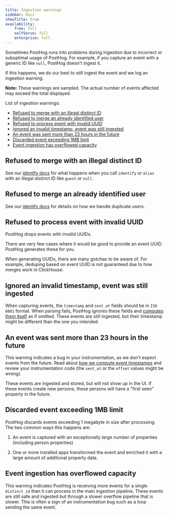 ```yaml
---
title: Ingestion warnings
sidebar: Docs
showTitle: true
availability:
    free: full
    selfServe: full
    enterprise: full
---
```



Sometimes PostHog runs into problems during ingestion due to incorrect or suboptimal usage of PostHog. For example, if you capture an event with a generic ID like `null`, PostHog doesn't ingest it.

If this happens, we do our best to still ingest the event and we log an ingestion warning. 

<ProductScreenshot
    imageLight={IngestionWarningsLight}
    alt="Ingestion warnings" 
    classes="rounded"
/>

**Note:** These warnings are sampled. The actual number of events affected may exceed the total displayed.

List of ingestion warnings:
- [Refused to merge with an illegal distinct ID](#refused-to-merge-with-an-illegal-distinct-id)
- [Refused to merge an already identified user](#refused-to-merge-an-already-identified-user)
- [Refused to process event with invalid UUID](#refused-to-process-event-with-invalid-uuid)
- [Ignored an invalid timestamp, event was still ingested](#ignored-an-invalid-timestamp-event-was-still-ingested)
- [An event was sent more than 23 hours in the future](#an-event-was-sent-more-than-23-hours-in-the-future)
- [Discarded event exceeding 1MB limit](#discarded-event-exceeding-1mb-limit)
- [Event ingestion has overflowed capacity](#event-ingestion-has-overflowed-capacity)

## Refused to merge with an illegal distinct ID

See our [identify docs](/docs/product-analytics/identify) for what happens when you call `identify` or `alias` with an illegal distinct ID like `guest` or `null`.

## Refused to merge an already identified user

See our [identify docs](/docs/product-analytics/identify#how-to-handle-duplicates-of-the-same-user) for details on how we handle duplicate users.

## Refused to process event with invalid UUID

PostHog drops events with invalid UUIDs.

There are very few cases where it would be good to provide an event UUID. PostHog generates these for you. 

When generating UUIDs, there are many gotchas to be aware of. For example, deduping based on event UUID is not guaranteed due to how merges work in ClickHouse.

## Ignored an invalid timestamp, event was still ingested

When capturing events, the `timestamp` and `sent_at` fields should be in `ISO 8601` format. When parsing fails, PostHog ignores these fields and [computes them itself](/docs/data/timestamps) as if omitted. These events are still ingested, but their timestamp might be different than the one you intended.

## An event was sent more than 23 hours in the future

This warning indicates a bug in your instrumentation, as we don't expect events from the future. Read about [how we compute event timestamps](/docs/data/timestamps) and review your instrumentation code (the `sent_at` or the `offset` values might be wrong).

These events are ingested and stored, but will not show up in the UI. If these events create new persons, these persons will have a "first seen" property in the future.

## Discarded event exceeding 1MB limit

PostHog discards events exceeding 1 megabyte in size after processing. The two common ways this happens are:

1. An event is captured with an exceptionally large number of properties (including person properties)

2. One or more installed apps transformed the event and enriched it with a large amount of additional property data.

## Event ingestion has overflowed capacity

This warning indicates PostHog is receiving more events for a single `distinct_id` than it can process in the main ingestion pipeline. These events are still safe and ingested but through a slower overflow pipeline that is slower. This is often a sign of an instrumentation bug such as a loop sending the same event.
